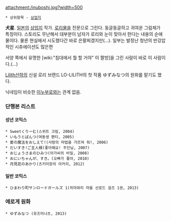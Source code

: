 attachment:/inuboshi.jpg?width=500
 * 상위항목 - [[상업지]]
'''犬星'''. [[일본]]의 [[상업지]] 작가. [[로리]]물을 전문으로 그린다. 동글동글하고 귀여운 그림체가 특징이다. 스토리도 무난해서 대부분이 남자가 로리와 눈이 맞아서 한다는 내용의 순애물이다. 물론 현실에서 시도했다간 바로 은팔찌겠지만(...). 일부는 발정난 청년의 반강압적인 시츄에이션도 많은편

서양 쪽에서 유명한 [wiki:"침대에서 뭘 할 거야" 이 짤방]을 그린 사람이 바로 이 사람이다.(...)

[[Lilith]]산하의 신설 로리 브랜드 LO-LILITH의 첫 작품 ゆずみなつ의 원화를 맡기도 했다.

닉네임이 비슷한 [[이누부로]]와는 관계 없음.

=== 단행본 리스트 ===
==== 성년 코믹스 ====
 * Sweetくりーむ(스위트 크림, 2004)
 * いもうとぱんつ(여동생 팬티, 2005)
 * 愛の魔法をおしえて!(사랑의 마법을 가르쳐 줘!, 2006)
 * だいすき!ご主人様(좋아해요! 주인님, 2007)
 * おじょうさまのひみつ(아가씨의 비밀, 2008)
 * おにいちゃんが、すき。(오빠가 좋아, 2010)
 * 月見荘のあかり(츠키미장의 아카리, 2012)

==== 일반 코믹스 ====
 * ひまわり町サンロードガールズ 1(히마와리 마을 선로드 걸즈 1권, 2013)
=== 에로게 원화 ===
 * ゆずみなつ (유즈미나츠, 2013)
